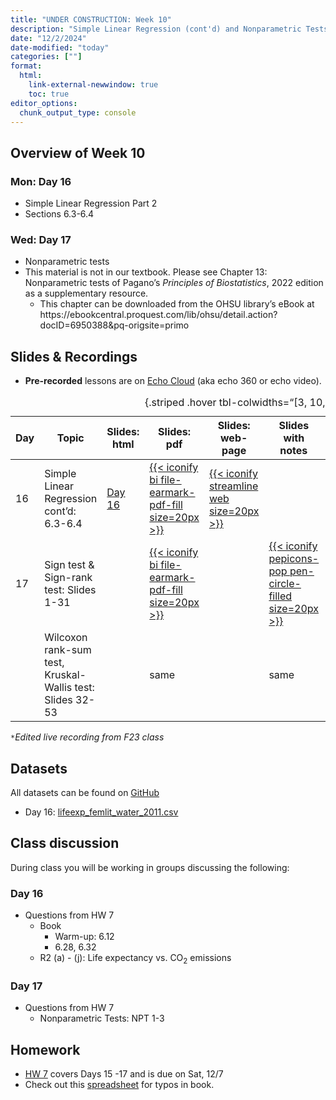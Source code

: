 ```yaml
---
title: "UNDER CONSTRUCTION: Week 10"
description: "Simple Linear Regression (cont'd) and Nonparametric Tests"
date: "12/2/2024"
date-modified: "today"
categories: [""]
format: 
  html:
    link-external-newwindow: true
    toc: true
editor_options: 
  chunk_output_type: console
---
```


## Overview of Week 10

::::: grid
::: g-col-6
### Mon: Day 16

-   Simple Linear Regression Part 2
-   Sections 6.3-6.4
:::

::: g-col-6
### Wed: Day 17

-   Nonparametric tests
-   This material is not in our textbook. Please see Chapter 13: Nonparametric tests of Pagano’s *Principles of Biostatistics*, 2022 edition as a supplementary resource.
    -   This chapter can be downloaded from the OHSU library’s eBook at https://ebookcentral.proquest.com/lib/ohsu/detail.action?docID=6950388&pq-origsite=primo
:::
:::::

## Slides & Recordings

-   **Pre-recorded** lessons are on [Echo Cloud](https://echo360.org/section/4a58d645-5753-4e4f-b962-f8825f59baba/home) (aka echo 360 or echo video).

| Day | Topic | Slides: html | Slides: pdf | Slides: web-page | Slides with notes | Recording Link | Duration | Code: qmd | Code: html |
|--------|--------|--------|--------|--------|--------|--------|--------|--------|--------|
| 16 | Simple Linear Regression cont'd: 6.3-6.4 | [Day 16](../slides/Day16_bsta511.qmd) | [{{< iconify bi file-earmark-pdf-fill size=20px >}}](../slides_pdf/Day16_bsta511.pdf) | [{{< iconify streamline web size=20px >}}](../slides_md/Day16_bsta511_md.qmd) |  | [Day 16](https://echo360.org/lesson/27f794ca-3c07-46ef-8bd1-76c4ef035f28/classroom#sortDirection=desc) \* | 1 hr 26 min | [{{< iconify simple-icons:quarto >}}](https://github.com/niederhausen/BSTA_511_F24/blob/main/slides_code/Day16_bsta511_code.qmd) | [{{< iconify ph file-html-light size=25px >}}](../slides_code/Day16_bsta511_code.qmd) |
| 17 | Sign test & Sign-rank test: Slides 1-31 |  | [{{< iconify bi file-earmark-pdf-fill size=20px >}}](../slides_pdf/Day17_bsta511.pdf) |  | [{{< iconify pepicons-pop pen-circle-filled size=20px >}}](../slides_notes/Day17_bsta511_notes.pdf) | [Day 17 Part 1](https://echo360.org/lesson/768baa9b-1d17-45c0-812d-4cf7e4ffc2b4/classroom#sortDirection=desc) | 56 min | [{{< iconify simple-icons:quarto >}}](https://github.com/niederhausen/BSTA_511_F24/blob/main/slides_code/Day17_bsta511_code.qmd) | [{{< iconify ph file-html-light size=25px >}}](../slides_code/Day17_bsta511_code.qmd) |
|  | Wilcoxon rank-sum test, Kruskal-Wallis test: Slides 32-53 |  | same |  | same | [Day 17 Part 2](https://echo360.org/lesson/8cff92b0-504e-4360-8a7a-45aef5cbee09/classroom#sortDirection=desc) | 41 min | same | [{{< iconify ph file-html-light size=25px >}}](../slides_code/Day17_bsta511_code.qmd#wilcoxon-rank-sum-test-1) |

: {.striped .hover tbl-colwidths="\[3, 10, 8, 5, 5, 5, 6, 6, 5, 5\]"}

*`*`Edited live recording from F23 class*

## Datasets

All datasets can be found on [GitHub](https://github.com/niederhausen/BSTA_511_F24/tree/main/data)

-   Day 16: [lifeexp_femlit_water_2011.csv](/data/lifeexp_femlit_water_2011.csv)

## Class discussion

During class you will be working in groups discussing the following:

### Day 16

-   Questions from HW 7
    -   Book
        -   Warm-up: 6.12
        -   6.28, 6.32
    -   R2 (a) - (j): Life expectancy vs. CO~2~ emissions

### Day 17

-   Questions from HW 7
    -   Nonparametric Tests: NPT 1-3

## Homework

-   [HW 7](../homework/HW_7_F24_bsta511.qmd) covers Days 15 -17 and is due on Sat, 12/7
-   Check out this [spreadsheet](https://docs.google.com/spreadsheets/d/1k_NivXZftdlRgRyTT3fUZCndW4eoXCzAs-DEIml6K3Y/edit?gid=0#gid=0) for typos in book.
